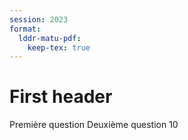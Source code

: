 ```yaml
---
session: 2023
format:
  lddr-matu-pdf:
    keep-tex: true
---
```


# First header {.section}

:::questiontable

[Première question]{.exaquestion options="6"}
[Deuxième question]{.exaquestion options="4"}
[10]{.exatotal}

:::